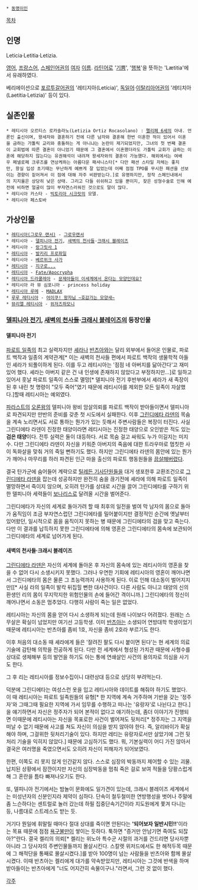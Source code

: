  * [[동명이인]]

[[목차]]
== 인명 ==
Leticia·Letitia·Letizia.

[[영어]], [[프랑스어]], [[스페인어]]권의 [[여자]] [[이름]]. [[라틴어]]로 '[[기쁨]]', '[[행복]]'을 뜻하는 'Lætitia'에서 유래하였다.

베리에이션으로 [[포르투갈어]]권의 '레티지아(Letícia)', [[독일어]]·[[이탈리아어]]권의 '레티치아(Laetitia·Letizia)' 등이 있다.

== 실존인물 ==
 * 레티시아 오르티스 로카솔라노(Letizia Ortiz Rocasolano) : [[펠리페 6세]]의 아내. 언론인 출신이며, 왕세자와 결혼하기 전에 다른 남자와 결혼해 한번 이혼한 적이 있어서 이혼을 금하는 가톨릭 교리와 충돌하는 게 아니냐는 논란이 제기되었지만, 그녀의 첫 번째 결혼이 교회법에 따른 결혼이 아니었기 때문에 그 결혼에서 이혼했더라도 가톨릭 교회가 금하는 이혼에 해당하지 않는다는 유권해석이 내려져 왕세자와의 결혼이 가능했다. 해외에서는 여배우 페넬로페 크루즈를 연상케하는 아름다운 패셔니스타[* 다만 패션 스타일 자체는 좋지만, 왕실 입성 초기때는 무난하게 예쁘게 잘 입었는데 어째 점점 TPO를 무시한 패션을 선보이는 경향이 짙어져서 이 점에 대해 자주 비판받는다.]로 유명하지만, 정작 스페인내에서의 지지율은 상당히 낮은 상태. 그리고 다들 쉬쉬하고 있을 뿐이지, 잦은 성형수술로 인해 예전에 비하면 얼굴이 많이 부자연스러워진 것으로도 말이 많다.
 * 레티시아 카스타 - [[빅토리아 시크릿]]의 모델.
 * 레티시아 페스토바

== 가상인물 ==
 * [[레티시아(그로우 랜서)]] - [[그로우랜서]]
 * 레티시아 - [[델피니아 전기]], [[새벽의 천사들]]·[[크래시 블레이즈]]
 * 레티시아 - [[랑그릿사 1]]
 * [[제일#s-2|레티시아]] - [[발키리 프로파일]]
 * 레티시아 - [[베르위크 사가]]
 * [[지구로...#s-5.2|레티시아]] - [[지구로...]]
 * [[룰러(Fate/Apocrypha)|레티시아]] - [[Fate/Apocrypha]]
 * [[문제아들이 이세계에서 온다는 모양인데요%3F/등장인물#s-1|레티시아 드라쿨레아]] - [[문제아들이 이세계에서 온다는 모양인데요%3F|문제아들이 이세계에서 온다는 모양인데요?]]
 * 레티시아 라 뮤 심포니아 - princess holiday
 * [[매드랙스|레티시아 루메]] - [[MADLAX]]
 * [[압둘라 무스타파|루루 레티시아]] - [[어이쿠! 왕자님 ~호감가는 모양새~]]
 * [[위저즈하모니#s-3|뮤리엘 레티시아]] - [[위저즈하모니]]

=== [[델피니아 전기]], [[새벽의 천사들]]·[[크래시 블레이즈]]의 등장인물 ===
==== 델피니아 전기 ====
[[파로트 일족]]의 최고 실력자지만 [[셰라]]나 [[반츠아]]와는 달리 외부에서 들어온 인물로, 파로트 백작과 일종의 계약관계[* 이는 새벽의 천사들 편에서 파로트 백작의 생물학적 아들인 셰라가 되풀이하게 된다. 이를 두고 레티시아는 '점점 네 아버지를 닮아간다'고 재미있어 했다. 셰라는 아버지 같은 건 내 인생에 존재하지 않았다고 부정하지만...]로 일하고 있어서 훗날 파로트 일족이 스스로 멸망[* 델피니아 전기 후반부에서 셰라가 새 족장이 된 후 내린 첫 명령이 "모두 죽어"였기 때문에 레티시아를 제외한 모든 일족이 자살했다.]할때 레티시아는 예외였다.

[[파라스트]]의 [[오론]]왕의 델피니아 왕비 암살의뢰를 파로트 백작이 받아들이면서 델피니아로 파견되지만 만반의 준비를 갖춘 첫 시도에서 실패한다. 이후 [[그린디에타 라덴]]의 목숨을 계속 노리면서도 서로 통하는 뭔가가 있는 듯해서 주변사람들은 복장이 터진다. 사실 그린디에타 라덴이 진정한 태양이라면 레티시아는 진정한 태양으로 오인받은 적도 있는 '''검은 태양'''이다. 전투 실력은 둘이 대등하다. 서로 목숨 걸고 싸워도 누가 이길지는 미지수. 다만 그린디에타 라덴이 자신을 키워준 아버지의 죽음에 대한 트라우마로 멈칫한 사이 독화살을 맞춰 거의 죽일 뻔하기도 했다. 하지만 그린디에타 라덴의 몸안에 있는 뭔가가 깨어나 마무리를 하러 파견된 인근 마을 출신의 파로트 행동원들을 [[끔살]]해버렸다.

결국 탄가군에 숨어들어 계략으로 [[틸레든 기사단]]원들을 대거 생포한후 교환조건으로 [[그린디에타 라덴]]을 잡는데 성공하지만 완전히 숨을 끊기전에 셰라에 의해 파로트 일족이 멸망하면서 죽이지 않으며, 오히려 탄가를 상대로 시간을 끌어 그린디에타를 구하기 위한 델피니아 세력들이 [[보나리스]]로 달려올 시간을 벌어준다.

그린디에타가 자신의 세계로 돌아가려 할 때 최후의 일전을 벌여 막 남자의 몸으로 돌아가 움직임이 조금 부자연스럽던 그린디에타를 밀어붙이지만 결정적인 순간에 옛날부터 있어왔던, 일시적으로 몸을 움직이지 못하는 병 때문에 그린디에타의 검을 맞고 죽는다. 다만 이 결과를 납득하지 못한 그린디에타에 의해 영혼은 그린디에타의 몸속에 보관되어 그린디에타의 세계로 넘어가게 된다.

==== 새벽의 천사들·크래시 블레이즈 ====
[[그린디에타 라덴]]은 자신의 세계에 돌아온 후 자신의 몸속에 있는 레티시아의 영혼을 찾을 수 없어 다시 소생시키지 못했다. 그러나 우연한 기회에 레티시아의 영혼이 깨어나면서 그린디에타의 몸은 물론 그 초능력까지 사용하게 된다. 이로 인해 대소동이 벌어지지만[[* 사실 라의 일족이 발칵 뒤집힐 뻔한 대사건이다. 다른 사람도 아니고 태양의 신의 환생인 리의 몸이 무지막지한 위험인물의 손에 들어간 격이니까.] 그린디에타의 정신이 깨어나면서 소동은 멈추었다. 다행히 사람이 죽는 일은 없었다.

레티시아는 자신의 몸을 얻어 다시 소생하게 되는데 원래 나이보다 어려졌다. 원래는 스무살은 확실이 넘었지만 여기선 고등학생. 이미 [[반츠아]]는 소생되어 연방대학 학생이었기 때문에 레티시아는 반츠아를 좀비 1호, 자신을 좀비 2호라 부르기도 한다.

이후 처음의 대소동 때 셰라에게 들은 '잘려진 팔도 다시 붙이면 된다'는 현 세계의 의료기술에 감탄해 의학을 전공하게 된다. 다만 전 세계에서 형성된 가치관 때문에 사형수를 상대로 생체해부 등의 발언을 하기도 아는 통에 연쇄살인 사건의 용의자로 의심을 사기도 한다.

그 후 리는 레티시아를 정보수집이니 대련상대 등으로 상당히 부려먹는다.

덕분에 그린디에타는 여성스런 옷을 입고 레티시아와 데이트를 해줘야 하기도 했었다. 이 때 레티시아는 파로트 일족원들의 유형[* 한 지역에 계속 거주하며 기반을 갖는 '정주자'와 그때그때 필요한 지역에 가서 임무를 수행하고 떠나는 '유랑자'로 나뉜다고 한다.]을 얘기하면서 자신은 정주자가 되어 본적이 없다고 얘기하는데, 좀더 이야기가 진행되면 이때문에 레티시아는 자신을 목표로한 사건이 벌어져도 뒷처리[* 정주자는 그 지역을 떠날 수 없기 때문에 사고를 쳐도 자신이 의심을 받지 않아야 한다. 즉, 알리바이가 확실해야 하며, 그걸위한 뒷처리기술이 있다. 하지만 레티는 유랑자로서만 살았기에 그런 뒷처리 기술을 익히지 않았다.] 때문에 고심하기도 했다. 뭐, 기본실력이 어디 가진 않아서 결국은 여러명을 죽였으면서도 오히려 자신이 피해자가 되어보였다.

한편, 이쪽도 리 못지 않게 인간같지 않다. 스스로 심장의 박동까지 제어할 수 있는 괴물. 납치된 상황에서 잠깐이지만 자신의 심장박동을 멈춰 죽은 걸로 보여 적들을 당황스럽게 해 그 혼란을 틈타 빠져나오기도 한다.

또, 델피니아 전기에서는 밤놀이 문화에도 일가견이 있는데, 크래시 블레이즈 세계에서는 미성년자의 신분인지라 제약이 심하다. 단속이 철두철미한 연방행성을 벗어나 주말에 좀 느슨하다는 센트럴로 놀러 갔는데 하필 집중단속기간이라 지도원에게 쫓겨 다니는 등, 나름대로 스트레스도 받는 듯.

거기다 뭔일에 휘말릴 때마다 절대 상대를 죽이면 안된다는 ''''되어보자 일반시민!!''''이라는 목표 때문에 점점 [[욕구불만]]이 쌓이는 듯하다. 툭하면 "증거만 안남기면 죽여도 되잖아?"란다. 결국 켈리의 의뢰[* 켈리는 위노아 특수군 시절의 과거를 건드리면 당사자뿐 아니라 그 당사자의 주변인물들까지 몰살시킨다. 스칼렛 위저드에서도 한 해적두목 때문에 그 해적단을 통째로 몰살시켰다.]를 받아 100명이 넘는 사람들을 반츠아와 함께 몰살시켰다. 이때 반츠아는 켈리에게 대가를 약속받았지만, 레티시아는 그것에 반색을 하며 받아들이는 반츠아에게 "너도 어지간히 속물이구나."라면서, 그런 것 없이 했다.

[[각주]]
